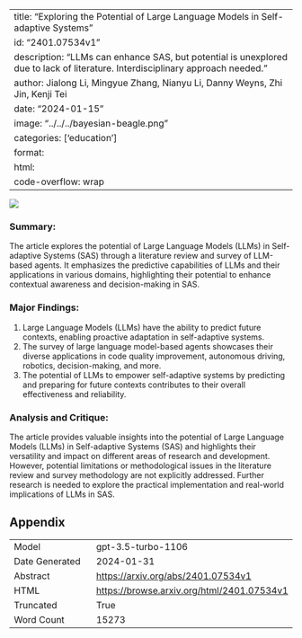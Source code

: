 
---
title: "Exploring the Potential of Large Language Models in Self-adaptive Systems"
id: "2401.07534v1"
description: "LLMs can enhance SAS, but potential is unexplored due to lack of literature. Interdisciplinary approach needed."
author: Jialong Li, Mingyue Zhang, Nianyu Li, Danny Weyns, Zhi Jin, Kenji Tei
date: "2024-01-15"
image: "../../../bayesian-beagle.png"
categories: ['education']
format:
  html:
    code-overflow: wrap
---

![](None)

### Summary:
The article explores the potential of Large Language Models (LLMs) in Self-adaptive Systems (SAS) through a literature review and survey of LLM-based agents. It emphasizes the predictive capabilities of LLMs and their applications in various domains, highlighting their potential to enhance contextual awareness and decision-making in SAS.

### Major Findings:
1. Large Language Models (LLMs) have the ability to predict future contexts, enabling proactive adaptation in self-adaptive systems.
2. The survey of large language model-based agents showcases their diverse applications in code quality improvement, autonomous driving, robotics, decision-making, and more.
3. The potential of LLMs to empower self-adaptive systems by predicting and preparing for future contexts contributes to their overall effectiveness and reliability.

### Analysis and Critique:
The article provides valuable insights into the potential of Large Language Models (LLMs) in Self-adaptive Systems (SAS) and highlights their versatility and impact on different areas of research and development. However, potential limitations or methodological issues in the literature review and survey methodology are not explicitly addressed. Further research is needed to explore the practical implementation and real-world implications of LLMs in SAS.

## Appendix

|          |          |
|----------|----------|
| Model     | gpt-3.5-turbo-1106       |
| Date Generated     | 2024-01-31       |
| Abstract | [https://arxiv.org/abs/2401.07534v1](https://arxiv.org/abs/2401.07534v1)        |
| HTML     | [https://browse.arxiv.org/html/2401.07534v1](https://browse.arxiv.org/html/2401.07534v1)       |
| Truncated       | True       |
| Word Count       | 15273       |